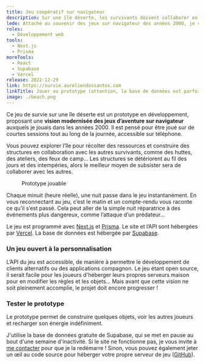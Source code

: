```yaml
---
title: Jeu coopératif sur navigateur
description: Sur une île déserte, les survivants doivent collaborer en asynchrone pour développer leur campement.
lede: Attaché au souvenir des jeux sur navigateur des années 2000, je cherche à moderniser cette manière de jouer pour l'adapter au smartphone.
roles:
  - Développement web
tools:
  - Next.js
  - Prisma
moreTools:
  - React
  - Supabase
  - Vercel
release: 2022-12-29
link: https://survie.aureliendossantos.com
linkTitle: Jouer au prototype (attention, la base de données est parfois hors ligne)
image: ./beach.png
---
```


Ce jeu de survie sur une île déserte est un prototype en développement, proposant une **vision modernisée des jeux d’aventure sur navigateur** auxquels je jouais dans les années 2000. Il est pensé pour être joué sur de courtes sessions tout au long de la journée, accessible sur téléphone.

Vous pouvez explorer l’île pour récolter des ressources et construire des structures en collaboration avec les autres survivants, comme des huttes, des ateliers, des feux de camp… Les structures se détériorent au fil des jours et des intempéries, alors le meilleur moyen de subsister sera de collaborer avec les autres.


<Figure src={screenshot} alt="Capture d'écran sur smartphone">
	Prototype jouable
</Figure>

Chaque minuit (heure réelle), une nuit passe dans le jeu instantanément. En vous reconnectant au jeu, c’est le matin et un compte-rendu vous raconte ce qu’il s’est passé. Cela peut aller de la simple nuit réparatrice à des événements plus dangereux, comme l’attaque d’un prédateur…

Le jeu est programmé avec [Next.js](https://nextjs.org/) et [Prisma](https://www.prisma.io/). Le site et l’API sont hébergées par [Vercel](https://vercel.com/dashboard). La base de données est hébergée par [Supabase](https://supabase.com/).

### Un jeu ouvert à la personnalisation

L’API du jeu est accessible, de manière à permettre le développement de clients alternatifs ou des applications compagnon. Le jeu étant open source, il serait facile pour les joueurs d'héberger leurs propres serveurs maison pour en modifier les règles et les objets… Mais avant que cette vision ne soit pleinement accomplie, le projet doit encore progresser !

### Tester le prototype

Le prototype permet de construire quelques objets, voir les autres joueurs et recharger son énergie indéfiniment.

J'utilise la base de données gratuite de Supabase, qui se met en pause au bout d'une semaine d'inactivité. Si le site ne fonctionne pas, je vous invite à [me contacter](/about#contact) pour que je la redémarre ! Sinon, vous pouvez également jeter un œil au code source pour héberger votre propre serveur de jeu ([GitHub](https://github.com/aureliendossantos/survival-game)).
